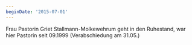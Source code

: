 ```yaml
---
beginDate: '2015-07-01'
---
```


Frau Pastorin Griet Stallmann-Molkewehrum geht in den Ruhestand, war hier
Pastorin seit 09.1999 (Verabschiedung am 31.05.)
